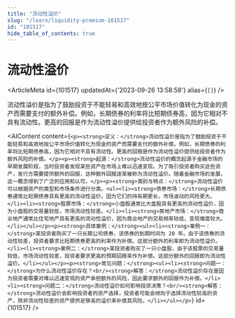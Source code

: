 ```yaml
---
title: "流动性溢价"
slug: "/learn/liquidity-premium-101517"
id: "101517"
hide_table_of_contents: true
---
```



# 流动性溢价

<ArticleMeta id={101517} updatedAt={'2023-09-26 13:58:58'} alias={`[]`} />
<div className='border-solid border-b border-t-0 my-4 border-[var(--ifm-color-gray-300)]' />

流动性溢价是指为了鼓励投资于不能轻易和高效地按公平市场价值转化为现金的资产而需要支付的额外补偿。例如，长期债券的利率将比短期债券高，因为它相对不具有流动性。更高的回报是作为流动性溢价提供给投资者作为额外风险的补偿。

<AIContent content={`<p><strong>定义：</strong>流动性溢价是指为了鼓励投资于不能轻易和高效地按公平市场价值转化为现金的资产而需要支付的额外补偿。例如，长期债券的利率将比短期债券高，因为它相对不具有流动性。更高的回报是作为流动性溢价提供给投资者作为额外风险的补偿。</p><p><strong>起源：</strong>流动性溢价的概念起源于金融市场的早期发展阶段，当时投资者发现某些资产在市场上难以迅速变现。为了吸引投资者购买这些资产，发行方需要提供额外的回报，这种额外回报逐渐被称为流动性溢价。随着金融市场的发展，这一概念得到了广泛的应用和认可。</p><p><strong>类别与特点：</strong>流动性溢价可以根据资产的类型和市场条件进行分类。<ul><li><strong>债券市场：</strong>长期债券通常比短期债券具有更高的流动性溢价，因为它们的持有期更长，市场波动的风险更大。</li><li><strong>股票市场：</strong>小盘股通常比大盘股具有更高的流动性溢价，因为小盘股的交易量较低，市场流动性较差。</li><li><strong>房地产市场：</strong>商业地产通常比住宅地产具有更高的流动性溢价，因为商业地产的交易频率较低，变现难度较大。</li></ul></p><p><strong>具体案例：</strong><ul><li><strong>案例一：</strong>某投资者购买了一只长期公司债券，该债券的到期时间为 20 年。由于该债券的流动性较差，投资者要求比短期债券更高的利率作为补偿。这部分额外的利率即为流动性溢价。</li><li><strong>案例二：</strong>某投资者购买了一只小盘股，由于该股票的交易量较低，市场流动性较差，投资者要求更高的预期回报率作为补偿。这部分额外的回报即为流动性溢价。</li></ul></p><p><strong>常见问题：</strong><ul><li><strong>问题一：</strong>为什么流动性溢价存在？<br/><strong>解答：</strong>流动性溢价存在是因为投资者需要对难以迅速变现的资产承担额外的风险，因此要求额外的回报作为补偿。</li><li><strong>问题二：</strong>流动性溢价如何影响投资决策？<br/><strong>解答：</strong>流动性溢价会影响投资者的资产选择，投资者可能会倾向于选择流动性较高的资产，除非流动性较差的资产提供足够高的溢价来补偿其风险。</li></ul></p>`} id={101517} />
